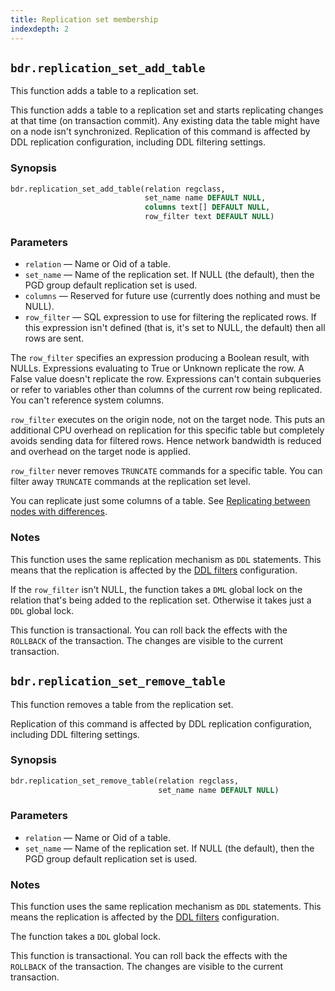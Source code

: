 ```yaml
---
title: Replication set membership
indexdepth: 2
---
```



## `bdr.replication_set_add_table`

This function adds a table to a replication set.

This function adds a table to a replication set and starts replicating changes
at that time (on transaction commit). Any existing data the table
might have on a node isn't synchronized.
Replication of this command is affected by DDL replication configuration,
including DDL filtering settings.

### Synopsis

```sql
bdr.replication_set_add_table(relation regclass,
                              set_name name DEFAULT NULL,
                              columns text[] DEFAULT NULL,
                              row_filter text DEFAULT NULL)
```

### Parameters

-   `relation` &mdash; Name or Oid of a table.
-   `set_name` &mdash; Name of the replication set. If NULL (the default), then the PGD
     group default replication set is used.
-   `columns` &mdash; Reserved for future use (currently does nothing and must be NULL).
-   `row_filter` &mdash; SQL expression to use for filtering the replicated rows.
    If this expression isn't defined (that is, it's set to NULL, the default) then all rows are sent.

The `row_filter` specifies an expression producing a Boolean result, with NULLs.
Expressions evaluating to True or Unknown replicate the row. A False value
doesn't replicate the row. Expressions can't contain subqueries or refer to
variables other than columns of the current row being replicated. You can't reference system
columns.

`row_filter` executes on the origin node, not on the target node. This puts an
additional CPU overhead on replication for this specific table but
completely avoids sending data for filtered rows. Hence network
bandwidth is reduced and overhead on the target node is applied.

`row_filter` never removes `TRUNCATE` commands for a specific table.
You can filter away `TRUNCATE` commands at the replication set level.

You can replicate just some columns of a table. See
[Replicating between nodes with differences](../appusage).

### Notes

This function uses the same replication mechanism as `DDL` statements. This means
that the replication is affected by the [DDL filters](../repsets#ddl-replication-filtering)
configuration.

If the `row_filter` isn't NULL, the function takes a `DML` global lock on the relation that's being
added to the replication set. Otherwise
it takes just a `DDL` global lock.

This function is transactional. You can roll back the effects with the
`ROLLBACK` of the transaction. The changes are visible to the current
transaction.

## `bdr.replication_set_remove_table`

This function removes a table from the replication set.

Replication of this command is affected by DDL replication configuration,
including DDL filtering settings.

### Synopsis

```sql
bdr.replication_set_remove_table(relation regclass,
                                 set_name name DEFAULT NULL)
```

### Parameters

-   `relation` &mdash; Name or Oid of a table.
-   `set_name` &mdash; Name of the replication set. If NULL (the default), then the PGD
     group default replication set is used.

### Notes

This function uses the same replication mechanism as `DDL` statements. This means
the replication is affected by the [DDL filters](../repsets#ddl-replication-filtering)
configuration.

The function takes a `DDL` global lock.

This function is transactional. You can roll back the effects with the
`ROLLBACK` of the transaction. The changes are visible to the current
transaction.
